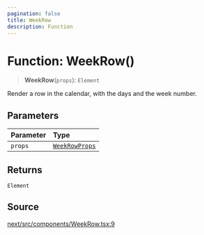 ```yaml
---
pagination: false
title: WeekRow
description: Function
---
```


# Function: WeekRow()

> **WeekRow**(`props`): `Element`

Render a row in the calendar, with the days and the week number.

## Parameters

| Parameter | Type |
| :------ | :------ |
| `props` | [`WeekRowProps`](/api/next/interfaces/WeekRowProps.mdx) |

## Returns

`Element`

## Source

[next/src/components/WeekRow.tsx:9](https://github.com/gpbl/react-day-picker/blob/575f9be39/next/src/components/WeekRow.tsx#L9)
